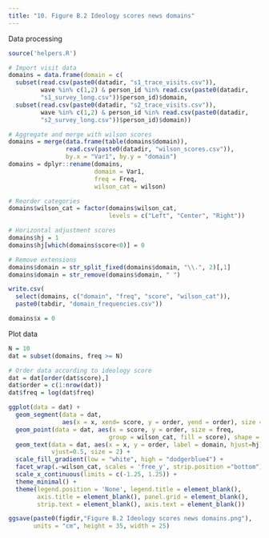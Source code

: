```yaml
---
title: "10. Figure B.2 Ideology scores news domains"
---
```


Data processing
```r
source('helpers.R')

# Import visit data
domains = data.frame(domain = c(
  subset(read.csv(paste0(datadir, "s1_trace_visits.csv")),
         wave %in% c(1,2) & person_id %in% read.csv(paste0(datadir,
         "s1_survey_long.csv"))$person_id)$domain,
  subset(read.csv(paste0(datadir, "s2_trace_visits.csv")),
         wave %in% c(1,2) & person_id %in% read.csv(paste0(datadir,
         "s2_survey_long.csv"))$person_id)$domain))

# Aggregate and merge with wilson scores
domains = merge(data.frame(table(domains$domain)),
                read.csv(paste0(datadir, "wilson_scores.csv")),
                by.x = "Var1", by.y = "domain")
domains = dplyr::rename(domains, 
                        domain = Var1, 
                        freq = Freq,
                        wilson_cat = wilson)

# Reorder categories
domains$wilson_cat = factor(domains$wilson_cat, 
                            levels = c("Left", "Center", "Right"))

# Horizontal adjustment scores
domains$hj = 1
domains$hj[which(domains$score<0)] = 0

# Remove extensions 
domains$domain = str_split_fixed(domains$domain, "\\.", 2)[,1]
domains$domain = str_remove(domains$domain, " ")

write.csv(
  select(domains, c("domain", "freq", "score", "wilson_cat")),
  paste0(tabdir, "domain_frequencies.csv"))

domains$x = 0
```

Plot data
```r
N = 10
dat = subset(domains, freq >= N)

# Order data according to ideology score
dat = dat[order(dat$score),]
dat$order = c(1:nrow(dat))
dat$freq = log(dat$freq)

ggplot(data = dat) + 
  geom_segment(data = dat, 
               aes(x = x, xend= score, y = order, yend = order), size = 0.5) + 
  geom_point(data = dat, aes(x = score, y = order, size = freq, 
                            group = wilson_cat, fill = score), shape = 21) + 
  geom_text(data = dat, aes(x = x, y = order, label = domain, hjust=hj), 
            vjust=0.5, size = 2) +
  scale_fill_gradient(low = "white", high = "dodgerblue4") + 
  facet_wrap(.~wilson_cat, scales = 'free_y', strip.position ="bottom") + 
  scale_x_continuous(limits = c(-1.25, 1.25)) + 
  theme_minimal() + 
  theme(legend.position = 'None', legend.title = element_blank(),
        axis.title = element_blank(), panel.grid = element_blank(), 
        strip.text = element_blank(), axis.text = element_blank())

ggsave(paste0(figdir,"Figure B.2 Ideology scores news domains.png"), 
       units = "cm", height = 35, width = 25)
```

